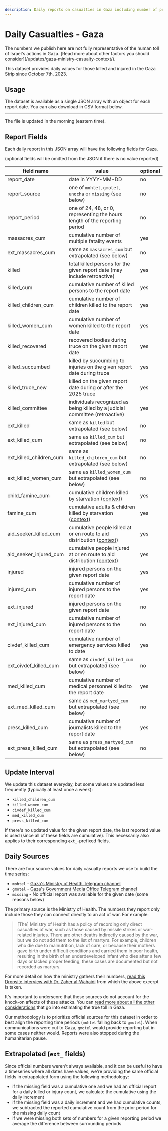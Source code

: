 ```yaml
---
description: Daily reports on casualties in Gaza including number of people killed, injured, and number of events leading to multiple deaths. Also has breakdown by women, children and if medical personnel, first responder, or press. Useful applications include time series, trend analysis, timelines.
---
```


# Daily Casualties - Gaza


<DocWarningBubble>
  The numbers we publish here are not fully representative of the human toll of
  Israel's actions in Gaza. [Read more about other factors you should
  consider](/updates/gaza-ministry-casualty-context/).
</DocWarningBubble>

This dataset provides daily values for those killed and injured in the Gaza Strip since October 7th, 2023.


<DailyReportStatsLabel area="gaza" />

## Usage

The dataset is available as a single JSON array with an object for each report date. You can also download in CSV format below.


<JSONFileLinks resource="CasualtiesDaily_V2" />

---

The file is updated in the morning (eastern time).

## Report Fields

Each daily report in this JSON array will have the following fields for Gaza.

(optional fields will be omitted from the JSON if there is no value reported)

| field name              | value                                                                                                           | optional |
| ----------------------- | --------------------------------------------------------------------------------------------------------------- | -------- |
| report_date             | date in YYYY-MM-DD                                                                                              | no       |
| report_source           | one of `mohtel`, `gmotel`, `unocha` or `missing` (see below)                                                    | no       |
| report_period           | one of 24, 48, or 0, representing the hours length of the reporting period                                      | no       |
| massacres_cum           | cumulative number of multiple fatality events                                                                   | yes      |
| ext_massacres_cum       | same as `massacres_cum` but extrapolated (see below)                                                            | no       |
| killed                  | total killed persons for the given report date (may include retroactive)                                        | yes      |
| killed_cum              | cumulative number of killed persons to the report date                                                          | yes      |
| killed_children_cum     | cumulative number of children killed to the report date                                                         | yes      |
| killed_women_cum        | cumulative number of women killed to the report date                                                            | yes      |
| killed_recovered        | recovered bodies during truce on the given report date                                                          | yes      |
| killed_succumbed        | killed by succumbing to injuries on the given report date during truce                                          | yes      |
| killed_truce_new        | killed on the given report date during or after the 2025 truce                                                  | yes      |
| killed_committee        | individuals recognized as being killed by a judicial committee (retroactive)                                    | yes      |
| ext_killed              | same as `killed` but extrapolated (see below)                                                                   | no       |
| ext_killed_cum          | same as `killed_cum` but extrapolated (see below)                                                               | no       |
| ext_killed_children_cum | same as `killed_children_cum` but extrapolated (see below)                                                      | no       |
| ext_killed_women_cum    | same as `killed_women_cum` but extrapolated (see below)                                                         | no       |
| child_famine_cum        | cumulative children killed by starvation ([context](/updates/gaza-daily-famine-aid-aug-23))                     | yes      |
| famine_cum              | cumulative adults & children killed by starvation ([context](/updates/gaza-daily-famine-aid-aug-23))            | yes      |
| aid_seeker_killed_cum   | cumulative people killed at or en route to aid distribution ([context](/updates/gaza-daily-famine-aid-aug-23))  | yes      |
| aid_seeker_injured_cum  | cumulative people injured at or en route to aid distribution ([context](/updates/gaza-daily-famine-aid-aug-23)) | yes      |
| injured                 | injured persons on the given report date                                                                        | yes      |
| injured_cum             | cumulative number of injured persons to the report date                                                         | yes      |
| ext_injured             | injured persons on the given report date                                                                        | no       |
| ext_injured_cum         | cumulative number of injured persons to the report date                                                         | no       |
| civdef_killed_cum       | cumulative number of emergency services killed to date                                                          | yes      |
| ext_civdef_killed_cum   | same as `civdef_killed_cum` but extrapolated (see below)                                                        | no       |
| med_killed_cum          | cumulative number of medical personnel killed to the report date                                                | yes      |
| ext_med_killed_cum      | same as `med_martyed_cum` but extrapolated (see below)                                                          | no       |
| press_killed_cum        | cumulative number of journalists killed to the report date                                                      | yes      |
| ext_press_killed_cum    | same as `press_martyed_cum` but extrapolated (see below)                                                        | no       |

## Update Interval

We update this dataset everyday, but some values are updated less frequently (typically at least once a week):

- `killed_children_cum`
- `killed_women_cum`
- `civdef_killed_cum`
- `med_killed_cum`
- `press_killed_cum`

If there's no updated value for the given report date, the last reported value is used (since all of these fields are cumulative). This necessarily also applies to their corresponding `ext_`-prefixed fields.

## Daily Sources

There are four source values for daily casualty reports we use to build the time series:

- `mohtel` - [Gaza's Ministry of Health Telegram channel](https://t.me/s/MOHMediaGaza)
- `gmotel` - [Gaza's Government Media Office Telegram channel](https://t.me/s/mediagovps)
- `missing` - No official report was available for the given date (some reasons below)

The primary source is the Ministry of Health. The numbers they report only include those they can connect directly to an act of war. For example:

> [The] Ministry of Health has a policy of recording only direct casualties of war, such as those caused by missile strikes or war-related injuries. There are other deaths indirectly caused by the war, but we do not add them to the list of martyrs. For example, children who die due to malnutrition, lack of care, or because their mothers gave birth under difficult conditions and carried them in poor health, resulting in the birth of an underdeveloped infant who dies after a few days or lacked proper feeding, these cases are documented but not recorded as martyrs.

For more detail on how the ministry gathers their numbers, [read this Dropsite interview with Dr. Zaher al-Wahaidi](https://www.dropsitenews.com/p/how-gaza-health-ministry-counts-dead) from which the above excerpt is taken.

It's important to underscore that these sources do not account for the knock-on affects of these attacks. You can [read more about all the other considerations](/updates/gaza-ministry-casualty-context/) that go into estimating the true toll in Gaza.

Our methodology is to prioritize official sources for this dataset in order to best align the reporting time periods (`mohtel` falling back to `gmotel`). When communications were cut to Gaza, `gmotel` would provide reporting but in some cases neither would. Reports were also stopped during the humanitarian pause.

## Extrapolated (`ext_` fields)

Since official numbers weren't always available, and it can be useful to have a timeseries where all dates have values, we're providing the same official fields in extrapolated form using the following methodology:

- if the missing field was a cumulative one and we had an official report for a daily killed or injury count, we calculate the cumulative using the daily increment
- if the missing field was a daily increment and we had cumulative counts, we subtracted the reported cumulative count from the prior period for the missing daily count
- if we were missing both sets of numbers for a given reporting period we average the difference between surrounding periods
